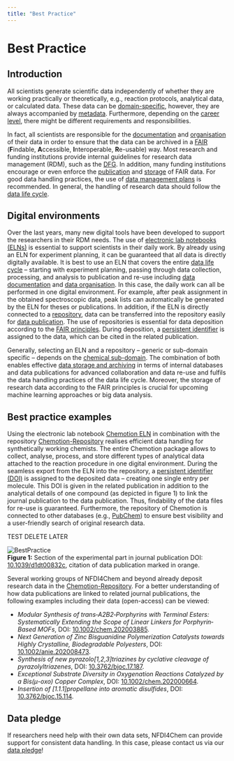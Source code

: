 ```yaml
---
title: "Best Practice"
---
```


# Best Practice

## Introduction

All scientists generate scientific data independently of whether they are working practically or theoretically, e.g., reaction protocols, analytical data, or calculated data. These data can be [domain-specific](/docs/domains/guide), however, they are always accompanied by [metadata](/docs/topics/metadata). Furthermore, depending on the [career level](/docs/role/guide), there might be different requirements and responsibilities.

In fact, all scientists are responsible for the [documentation](/docs/data/data_documentation) and [organisation](/docs/data/data_organisation) of their data in order to ensure that the data can be archived in a [FAIR](/docs/topics/fair) (**F**indable, **A**ccessible, **I**nteroperable, **R**e-usable) way. Most research and funding institutions provide internal guidelines for research data management (RDM), such as the [DFG](https://www.dfg.de/download/pdf/foerderung/grundlagen_dfg_foerderung/forschungsdaten/forschungsdaten_checkliste_de.pdf). In addition, many funding institutions encourage or even enforce the [publication](/docs/data/data_publication) and [storage](/docs/data/data_storage) of FAIR data. For good data handling practices, the use of [data management plans](/docs/data/dmp) is recommended. In general, the handling of research data should follow the [data life cycle](/docs/topics/data_life_cycle).

## Digital environments

Over the last years, many new digital tools have been developed to support the researchers in their RDM needs. The use of [electronic lab notebooks (ELNs)](/docs/topics/eln) is essential to support scientists in their daily work. By already using an ELN for experiment planning, it can be guaranteed that all data is directly digitally available. It is best to use an ELN that covers the entire [data life cycle](/docs/topics/data_life_cycle) – starting with experiment planning, passing through data collection, processing, and analysis to publication and re-use including [data documentation](/docs/data/data_documentation) and [data organisation](/docs/data/data_organisation). In this case, the daily work can all be performed in one digital environment. For example, after peak assignment in the obtained spectroscopic data, peak lists can automatically be generated by the ELN for theses or publications. In addition, if the ELN is directly connected to a [repository](/docs/topics/repositories), data can be transferred into the repository easily for [data publication](/docs/data/data_publication). The use of repositories is essential for data deposition according to the [FAIR principles](/docs/topics/fair). During deposition, a [persistent identifier](/docs/topics/pid) is assigned to the data, which can be cited in the related publication.

Generally, selecting an ELN and a repository – generic or sub-domain specific – depends on the [chemical sub-domain](/docs/domains/guide). The combination of both enables effective [data storage and archiving](/docs/data/data_storage) in terms of internal databases and data publications for advanced collaboration and data re-use and fulfils the data handling practices of the data life cycle. Moreover, the storage of research data according to the FAIR principles is crucial for upcoming machine learning approaches or big data analysis. 

## Best practice examples

Using the electronic lab notebook [Chemotion ELN](https://www.chemotion.net/chemotionsaurus/) in combination with the repository [Chemotion-Repository](https://www.chemotion-repository.net/welcome) realises efficient data handling for synthetically working chemists. The entire Chemotion package allows to collect, analyse, process, and store different types of analytical data attached to the reaction procedure in one digital environment. During the seamless export from the ELN into the repository, a [persistent identifier (DOI)](/docs/topics/pid) is assigned to the deposited data – creating one single entry per molecule. This DOI is given in the related publication in addition to the analytical details of one compound (as depicted in figure 1) to link the journal publication to the data publication. Thus, findability of the data files for re-use is guaranteed. Furthermore, the repository of Chemotion is connected to other databases (e.g., [PubChem](https://pubchem.ncbi.nlm.nih.gov/)) to ensure best visibility and a user-friendly search of original research data.

TEST DELETE LATER

![BestPractice](/img/topics/BestPractice.png) <br/>
**Figure 1:** Section of the experimental part in journal publication DOI: [10.1039/d1dt00832c](https://doi.org/10.1039/D1DT00832C), citation of data publication marked in orange.

Several working groups of NFDI4Chem and beyond already deposit research data in the [Chemotion-Repository](https://www.chemotion-repository.net/welcome). For a better understanding of how data publications are linked to related journal publications, the following examples including their data (open-access) can be viewed:

- *Modular Synthesis of trans‐A2B2‐Porphyrins with Terminal Esters: Systematically Extending the Scope of Linear Linkers for Porphyrin‐Based MOFs*, DOI: [10.1002/chem.202003885](https://doi.org/10.1002/chem.202003885).
- *Next Generation of Zinc Bisguanidine Polymerization Catalysts towards Highly Crystalline, Biodegradable Polyesters*, DOI: [10.1002/anie.202008473](https://doi.org/10.1002/anie.202008473).
- *Synthesis of new pyrazolo[1,2,3]triazines by cyclative cleavage of pyrazolyltriazenes*, DOI: [10.3762/bjoc.17.187](https://doi.org/10.3762/bjoc.17.187).
- *Exceptional Substrate Diversity in Oxygenation Reactions Catalyzed by a Bis(μ-oxo) Copper Complex*, DOI: [10.1002/chem.202000664](http://dx.doi.org/10.1002/chem.202000664).
- *Insertion of [1.1.1]propellane into aromatic disulfides*, DOI: [10.3762/bjoc.15.114](https://doi.org/10.3762/bjoc.15.114).


## Data pledge

If researchers need help with their own data sets, NFDI4Chem can provide support for consistent data handling. In this case, please contact us via our [data pledge](https://www.nfdi4chem.de/index.php/user-surveys/)!
